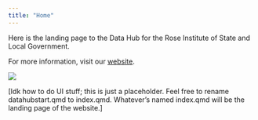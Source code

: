 ```yaml
---
title: "Home"
---
```


Here is the landing page to the Data Hub for the Rose Institute of State and Local Government. 

For more information, visit our [website](https://roseinstitute.org/). 

![](images/roseimage.jfif)


[Idk how to do UI stuff; this is just a placeholder. Feel free to rename datahubstart.qmd to index.qmd. Whatever's named index.qmd will be the landing page of the website.]